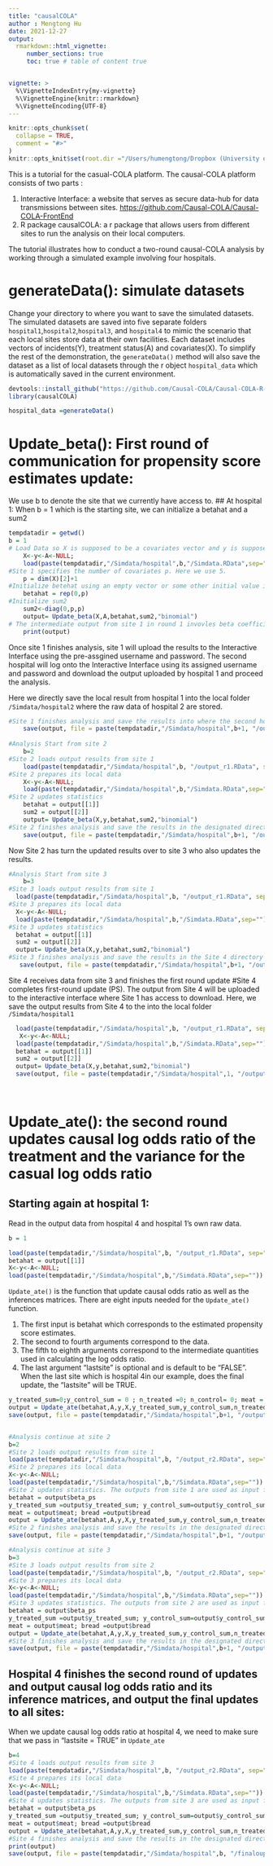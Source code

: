 ```yaml
---
title: "causalCOLA"
author : Mengtong Hu
date: 2021-12-27
output: 
  rmarkdown::html_vignette:
     number_sections: true
     toc: true # table of content true


vignette: >
  %\VignetteIndexEntry{my-vignette}
  %\VignetteEngine{knitr::rmarkdown}
  %\VignetteEncoding{UTF-8}
---
```


```r
knitr::opts_chunk$set(
  collapse = TRUE,
  comment = "#>"
)
knitr::opts_knit$set(root.dir ="/Users/humengtong/Dropbox (University of Michigan)/from_box/Summer2020/Rpackages/causal_COLA")

```
This is a tutorial for the casual-COLA platform. The causal-COLA platform consists
of two parts :

1.  Interactive Interface: a website that serves as secure data-hub for data transmissions between sites.
<https://github.com/Causal-COLA/Causal-COLA-FrontEnd>
1.  R package causalCOLA: a r package that allows users from different sites to run the analysis on their local computers.

The tutorial illustrates how to conduct a two-round causal-COLA analysis by working through a simulated example involving four hospitals.

# generateData(): simulate datasets
Change your directory to where you want to save the simulated datasets. The simulated datasets are saved into five separate folders `hospital1`,`hospital2`,`hospital3`, and `hospital4` to mimic the scenario that each local sites store data at their own facilities.
Each dataset includes vectors of incidents(Y), treatment status(A) and covariates(X). To simplify the rest of the demonstration, the `generateData()` method will also save the dataset as a list of local datasets through the r object `hospital_data` which is automatically saved in the current environment.
```r

devtools::install_github("https://github.com/Causal-COLA/Causal-COLA-R-Package")
library(causalCOLA)
```

```r

hospital_data =generateData()
```
# Update_beta(): First round of communication for propensity score estimates update:
We use b to denote the site that we currently have access to. 
## At hospital 1:
When b = 1 which is the starting site, we can initialize a betahat and a sum2

```r
tempdatadir = getwd()
b = 1
# Load Data so X is supposed to be a covariates vector and y is supposed to be the treatment vector
    X<-y<-A<-NULL;
    load(paste(tempdatadir,"/Simdata/hospital",b,"/Simdata.RData",sep=""))
#Site 1 specifies the number of covariates p. Here we use 5.
    p = dim(X)[2]+1
#Initialize betehat using an empty vector or some other initial value init
    betahat = rep(0,p) 
#Initialize sum2
    sum2<-diag(0,p,p)
    output= Update_beta(X,A,betahat,sum2,"binomial")
# The intermediate output from site 1 in round 1 invovles beta coefficient estimates and Hessian matrices
    print(output)
```

Once site 1 finishes analysis, site 1 will upload the results to the Interactive Interface using the pre-assgined username and password. The second hospital will log onto the Interactive Interface using its assigned username and password and download the output uploaded by hospital 1 and proceed the analysis.

Here we directly save the local result from hospital 1 into the local folder `/Simdata/hospital2` where the raw data of hospital 2 are stored.
```r
#Site 1 finishes analysis and save the results into where the second hospital has access to
    save(output, file = paste(tempdatadir,"/Simdata/hospital",b+1, "/output_r1.RData", sep=""))
    
#Analysis Start from site 2
    b=2
#Site 2 loads output results from site 1
    load(paste(tempdatadir,"/Simdata/hospital",b, "/output_r1.RData", sep=""))
#Site 2 prepares its local data
    X<-y<-A<-NULL;
    load(paste(tempdatadir,"/Simdata/hospital",b,"/Simdata.RData",sep=""))
#Site 2 updates statistics
    betahat = output[[1]]
    sum2 = output[[2]]
    output= Update_beta(X,y,betahat,sum2,"binomial")
#Site 2 finishes analysis and save the results in the designated directory
    save(output, file = paste(tempdatadir,"/Simdata/hospital",b+1, "/output_r1.RData", sep=""))
```
Now Site 2 has turn the updated results over to site 3 who also updates the results.
```r
#Analysis Start from site 3
    b=3
#Site 3 loads output results from site 1
  load(paste(tempdatadir,"/Simdata/hospital",b, "/output_r1.RData", sep=""))
#Site 3 prepares its local data
  X<-y<-A<-NULL;
  load(paste(tempdatadir,"/Simdata/hospital",b,"/Simdata.RData",sep=""))
#Site 3 updates statistics
  betahat = output[[1]]
  sum2 = output[[2]]
  output= Update_beta(X,y,betahat,sum2,"binomial")
#Site 3 finishes analysis and save the results in the Site 4 directory
   save(output, file = paste(tempdatadir,"/Simdata/hospital",b+1, "/output_r1.RData", sep=""))   
```
Site 4 receives data from site 3 and finishes the first round update #Site 4 completes first-round update (PS). The output from Site 4 will be uploaded to the interactive interface where Site 1 has access to download. Here, we save the output results from Site 4 to the into the local folder `/Simdata/hospital1` 
```r
  load(paste(tempdatadir,"/Simdata/hospital",b, "/output_r1.RData", sep=""))
   X<-y<-A<-NULL;
  load(paste(tempdatadir,"/Simdata/hospital",b,"/Simdata.RData",sep=""))
  betahat = output[[1]]
  sum2 = output[[2]]
  output= Update_beta(X,y,betahat,sum2,"binomial")
  save(output, file = paste(tempdatadir,"/Simdata/hospital",1, "/output_r1.RData", sep=""))     
  
  
```
# Update_ate(): the second round updates causal log odds ratio of the treatment and the variance for the casual log odds ratio
## Starting again at hospital 1:
Read in the output data from hospital 4 and hospital 1's own raw data.
```r
b = 1

load(paste(tempdatadir,"/Simdata/hospital",b, "/output_r1.RData", sep=""))
betahat = output[[1]]
X<-y<-A<-NULL;
load(paste(tempdatadir,"/Simdata/hospital",b,"/Simdata.RData",sep=""))
```

`Update_ate()` is the function that update causal odds ratio as well as the inferences matrices. 
There are eight inputs needed for the `Update_ate()` function. 

1. The first input is betahat which corresponds
to the estimated propensity score estimates. 
1. The second to fourth arguments correspond to the data. 
1. The fifth to
eighth arguments correspond to the intermediate quantities used in calculating the log odds ratio.
1. The last argument "lastsite" is optional and is default to be "FALSE". When the last site which is hospital 4in our example, does the final update, the "lastsite" will be TRUE.
```r
y_treated_sum=0;y_control_sum = 0 ; n_treated =0; n_control= 0; meat = 0; bread =0
output = Update_ate(betahat,A,y,X,y_treated_sum,y_control_sum,n_treated,n_control,meat,bread)
save(output, file = paste(tempdatadir,"/Simdata/hospital",b+1, "/output_r2.RData", sep=""))     


#Analysis continue at site 2
b=2
#Site 2 loads output results from site 1
load(paste(tempdatadir,"/Simdata/hospital",b, "/output_r2.RData", sep=""))
#Site 2 prepares its local data
X<-y<-A<-NULL;
load(paste(tempdatadir,"/Simdata/hospital",b,"/Simdata.RData",sep=""))
#Site 2 updates statistics. The outputs from site 1 are used as input for `Update_ate()`.
betahat = output$beta_ps
y_treated_sum =output$y_treated_sum; y_control_sum=output$y_control_sum; n_treated = output$n_treated;n_control = output$n_control
meat = output$meat; bread =output$bread
output = Update_ate(betahat,A,y,X,y_treated_sum,y_control_sum,n_treated,n_control,meat,bread)
#Site 2 finishes analysis and save the results in the designated directory
save(output, file = paste(tempdatadir,"/Simdata/hospital",b+1, "/output_r2.RData", sep=""))

```

```r
#Analysis continue at site 3
b=3
#Site 3 loads output results from site 2
load(paste(tempdatadir,"/Simdata/hospital",b, "/output_r2.RData", sep=""))
#Site 3 prepares its local data
X<-y<-A<-NULL;
load(paste(tempdatadir,"/Simdata/hospital",b,"/Simdata.RData",sep=""))
#Site 3 updates statistics. The outputs from site 2 are used as input for `Update_ate()`.
betahat = output$beta_ps
y_treated_sum =output$y_treated_sum; y_control_sum=output$y_control_sum; n_treated = output$n_treated;n_control = output$n_control
meat = output$meat; bread =output$bread
output = Update_ate(betahat,A,y,X,y_treated_sum,y_control_sum,n_treated,n_control,meat,bread)
#Site 3 finishes analysis and save the results in the designated directory
save(output, file = paste(tempdatadir,"/Simdata/hospital",b+1, "/output_r2.RData", sep=""))
```
## Hospital 4 finishes the second round of updates and output causal log odds ratio and its inference matrices, and output the final updates to all sites:
When we update causal log odds ratio at hospital 4, we need to make sure that we pass in "lastsite = TRUE" in `Update_ate`
```r
b=4
#Site 4 loads output results from site 3
load(paste(tempdatadir,"/Simdata/hospital",b, "/output_r2.RData", sep=""))
#Site 4 prepares its local data
X<-y<-A<-NULL;
load(paste(tempdatadir,"/Simdata/hospital",b,"/Simdata.RData",sep=""))
#Site 4 updates statistics. The outputs from site 3 are used as input for `Update_ate()`.
betahat = output$beta_ps
y_treated_sum =output$y_treated_sum; y_control_sum=output$y_control_sum; n_treated = output$n_treated;n_control = output$n_control
meat = output$meat; bread =output$bread
output = Update_ate(betahat,A,y,X,y_treated_sum,y_control_sum,n_treated,n_control,meat,bread,TRUE)
#Site 4 finishes analysis and save the results in the designated directory where every group will have access to.
print(output)
save(output, file = paste(tempdatadir,"/Simdata/hospital",b, "/finalouput.RData", sep=""))
```

